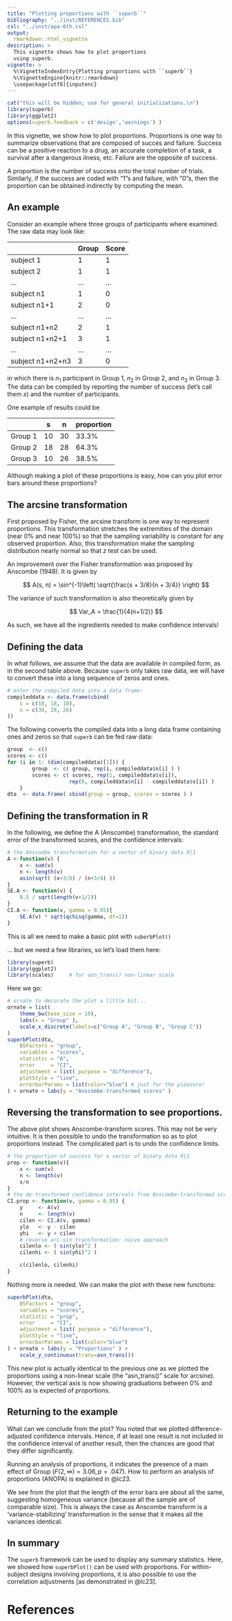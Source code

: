 ```yaml
---
title: "Plotting proportions with ``superb``"
bibliography: "../inst/REFERENCES.bib"
csl: "../inst/apa-6th.csl"
output: 
  rmarkdown::html_vignette
description: >
  This vignette shows how to plot proportions
  using superb.
vignette: >
  %\VignetteIndexEntry{Plotting proportions with ``superb``}
  %\VignetteEngine{knitr::rmarkdown}
  \usepackage[utf8]{inputenc}
---
```



```r
cat("this will be hidden; use for general initializations.\n")
library(superb)
library(ggplot2)
options(superb.feedback = c('design','warnings') )
```

In this vignette, we show how to plot proportions. Proportions is one way
to summarize observations that are composed of succes and failure. Success can be
a positive reaction to a drug, an accurate completion of a task, a survival after
a dangerous ilness, etc. Failure are the opposite of success. 

A proportion is the number of success onto the total number of trials. Similarly,
if the success are coded with "1"s and failure, with "0"s, then the proportion
can be obtained indirectly by computing the mean.

## An example

Consider an example where three groups of participants where examined. The raw
data may look like:

|                 |Group    |Score    |
|-----------------|---------|---------|
|subject 1        |1        | 1       |
|subject 2        |1        | 1       |
|...              |...      |...      |
|subject n1       |1        | 0       |
|subject n1+1     |2        | 0       |
| ...             |...      |...      |
|subject n1+n2    |2        | 1       |
|subject n1+n2+1  |3        | 1       |
|...              |...      |...      |
|subject n1+n2+n3 |3        | 0       |

in which there is $n_1$ participant in Group 1, $n_2$ in Group 2, and $n_3$ in 
Group 3. The data can be compiled by reporting the number of success (let's call
them $s$) and the number of participants. 

One example of results could be 

|               | s    | n    | proportion |
|---------------|------|------|------------|
| Group 1       | 10   | 30   | 33.3%      |
| Group 2       | 18   | 28   | 64.3%      |
| Group 3       | 10   | 26   | 38.5%      |   

Although making a plot of these proportions is easy, how can you plot error bars
around these proportions? 


## The arcsine transformation

First proposed by Fisher, the arcsine transform is one way to represent proportions.
This transformation stretches the extremities of the domain (near 0% and near 100%)
so that the sampling variability is constant for any observed proportion. Also, 
this transformation make the sampling distribution nearly normal so that $z$
test can be used.

An improvement over the Fisher transformation was proposed by Anscombe (1948). It is
given by

$$
A(s, n) = \sin^{-1}\left( \sqrt{\frac{s + 3/8}{n + 3/4}} \right)
$$

The variance of such transformation is also theoretically given by

$$
Var_A = \frac{1}{4(n+1/2)}
$$

As such, we have all the ingredients needed to make confidence intervals!


## Defining the data

In what follows, we assume that the data are available in compiled form, 
as in the second table above. Because ``superb`` only takes raw
data, we will have to convert these into a long sequence of zeros and ones.

```r
# enter the compiled data into a data frame:
compileddata <- data.frame(cbind(
    s = c(10, 18, 10),
    n = c(30, 28, 26)
))
```

The following converts the compiled data into a long data frame
containing ones and zeros so that ``superb`` can be fed raw data:

```r
group  <- c()
scores <- c()
for (i in 1: (dim(compileddata)[1])) {
        group  <- c( group, rep(i, compileddata$n[i] ) )
        scores <- c( scores, rep(1, compileddata$s[i]), 
                    rep(0, compileddata$n[i] - compileddata$s[i]) )
    }
dta  <- data.frame( cbind(group = group, scores = scores ) )
```


## Defining the transformation in R

In the following, we define the A (Anscombe) transformation, the standard 
error of the transformed scores, and the confidence intervals:

```r
# the Anscombe transformation for a vector of binary data 0|1
A <-function(v) {
    x <- sum(v)
    n <- length(v)
    asin(sqrt( (x+3/8) / (n+3/4) ))
}   
SE.A <- function(v) {
    0.5 / sqrt(length(v+1/2))
}
CI.A <- function(v, gamma = 0.95){
    SE.A(v) * sqrt(qchisq(gamma, df=1))
}
```

This is all we need to make a basic plot with ``suberbPlot()``

... but we need a few libraries, so let's load them here:

```r
library(superb)
library(ggplot2)
library(scales)     # for asn_trans() non-linear scale
```


Here we go:

```r
# ornate to decorate the plot a little bit...
ornate = list( 
    theme_bw(base_size = 10),
    labs(x = "Group" ),
    scale_x_discrete(labels=c("Group A", "Group B", "Group C"))
)
superbPlot(dta, 
    BSFactors = "group",
    variables = "scores",
    statistic = "A", 
    error     = "CI",
    adjustment = list( purpose = "difference"),
    plotStyle = "line",
    errorbarParams = list(color="blue") # just for the pleasure!
) + ornate + labs(y = "Anscombe-transformed scores" )
```

## Reversing the transformation to see proportions.

The above plot shows Anscombe-transform scores. This may not be very
intuitive. It is then possible to undo the transformation so as
to plot proportions instead. The complicated part is to undo the
confidence limits.

```r
# the proportion of success for a vector of binary data 0|1
prop <- function(v){
    x <- sum(v)
    n <- length(v)
    x/n
}
# the de-transformed confidence intervals from Anscombe-transformed scores
CI.prop <- function(v, gamma = 0.95) {
    y     <- A(v)
    n     <- length(v)
    cilen <- CI.A(v, gamma)
    ylo   <- y - cilen
    yhi   <- y + cilen
    # reverse arc-sin transformation: naive approach
    cilenlo <- ( sin(ylo)^2 )
    cilenhi <- ( sin(yhi)^2 )

    c(cilenlo, cilenhi)
}
```

Nothing more is needed. We can make the plot with these new functions:

```r
superbPlot(dta, 
    BSFactors = "group",
    variables = "scores",
    statistic = "prop", 
    error     = "CI",
    adjustment = list( purpose = "difference"),
    plotStyle = "line",
    errorbarParams = list(color="blue")
) + ornate + labs(y = "Proportions" ) + 
    scale_y_continuous(trans=asn_trans())
```

This new plot is actually identical to the previous one as we plotted the 
proportions using a non-linear scale (the "asn_trans()" scale for arcsine).
However, the vertical axis is now showing graduations between 0% and 100%
as is expected of proportions.



## Returning to the example

What can we conclude from the plot? You noted that we plotted difference-adjusted
confidence intervals. Hence, if at least one result is not included in the 
confidence interval of another result, then the chances are good that they differ
significantly. 

Running an analysis of proportions, it indicates the presence of a
main effect of Group ($F(2,\infty)= 3.06, p = .047$). How to perform 
an analysis of proportions (ANOPA) is explained in @lc23.

We see from the plot that the length of the error bars are about all the same,
suggesting homogeneous variance (because all the sample are of comparable size).
This is always the case as Anscombe transform is a 'variance-stabilizing' 
transformation in the sense that it makes all the variances identical.


## In summary

The ``superb`` framework can be used to display any summary statistics. Here, 
we showed how ``superbPlot()`` can be used with proportions. For within-subject
designs involving proportions, it is also possible to use the correlation adjustments
[as demonstrated in @lc23].


# References


